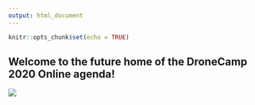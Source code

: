 ```yaml
---
output: html_document
---
```


```r
knitr::opts_chunk$set(echo = TRUE)
```

## Welcome to the future home of the DroneCamp 2020 Online agenda!


![](images/dronecamp-logo_v8a_250x182x256.png){style="display:block; margin:1em auto;"}